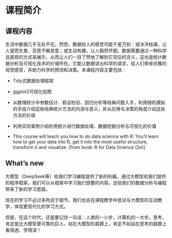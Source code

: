 # 课程简介

## 课程内容

生活中数据几乎无处不在。然而，数据给人的感觉可能千差万别：或冰冷枯燥，让人望而生畏、百思不解其意；或生动有趣，让人豁然开朗。数据需要通过一种科学且直观的方式来展示，从而让人们一目了然地了解到它背后的含义，这也是统计数据分析及可视化技术的价值所在。它能让数据讲出科学的语言，给人们带来优雅的视觉感受，并助力科学的预测和决策。本课程内容主要包括：

- Tidy式数据处理框架

- ggplot2可视化绘图

- 从数理统计中参数估计、假设检验、回归分析等经典问题入手，利用随机模拟的手段介绍这些经典统计方法的内涵与意义，并从应用与决策的角度介绍这些方法的价值

- 利用实际案例介绍利用统计进行数据处理、数据挖掘分析与可视化的价值

- This course will teach you how to do data science with R: You’ll learn how to get your data into R, get it into the most useful structure, transform it and visualize. [from book: R for Data Science (2e)]

## What's new

大模型（DeepSeek等）给我们学习编程提供了新的利器。通过大模型给我们提供的程序框架，我们可以从框架中学习我们想要的内容。这给我们的数据分析与编程带来了新的学习思路。

现在的学习不必过多拘泥于细节。我们也会在课程教学中尝试与大模型的互动教学，体现更现代化的学习方式。

但是，在这个时代，还是要记住一句话：人类的一小步，计算机的一大步。思考，肯定是比大模型更可靠的巨人。站在大模型的肩膀上，肯定不如站在思考的肩膀上看得透、学得深！